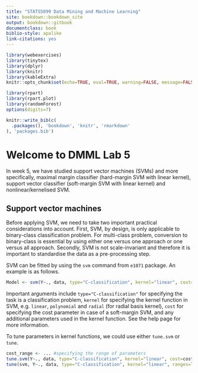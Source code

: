 ```yaml
---
title: "STATS5099 Data Mining and Machine Learning"
site: bookdown::bookdown_site
output: bookdown::gitbook
documentclass: book
biblio-style: apalike
link-citations: yes
---
```


```r
library(webexercises)
library(tinytex)
library(dplyr)
library(knitr)
library(kableExtra)
knitr::opts_chunk$set(echo=TRUE, eval=TRUE, warning=FALSE, message=FALSE)

library(rpart)
library(rpart.plot)
library(randomForest)
options(digits=7)
```


```r
knitr::write_bib(c(
  .packages(), 'bookdown', 'knitr', 'rmarkdown'
), 'packages.bib')
```


# Welcome to DMML Lab 5

In week 5, we have studied support vector machines (SVMs) and more specifically, maximal margin classifier (hard-margin SVM with linear kernel), support vector classifier (soft-margin SVM with linear kernel) and nonlinear/kernelised SVM.

## Support vector machines

Before applying SVM, we need to take two important practical considerations into account. First, SVM, by design, is only applicable to binary-class classification problem. For multi-class problem, conversion to binary-class is essential by using either one versus one approach or one versus all approach. Secondly, SVM is not scale-invariant and therefore it is important to standardise the data as a pre-processing step. 

SVM can be fitted by using the `svm` command from `e1071` package. An example is as follows. 
```r
Model <- svm(Y~., data, type="C-classification", kernel="linear", cost=1)
```

Important arguments include `type="C-classification"` for specifying the task is a classification problem, `kernel` for specifying the kernel function in SVM, e.g. `linear`, `polynomial` and `radial` (for radial basis kernel), `cost` for specifying the cost parameter in case of a soft-margin SVM, and any additional parameters used in the kernel function. See the help page for more information. 

To tune parameters in kernel functions, we could use either `tune.svm` or `tune`.
```r
cost_range <- ... #specifying the range of parameters
tune.svm(Y~., data, type="C-classification", kernel="linear", cost=cost_range)
tune(svm, Y~., data, type="C-classification", kernel="linear", ranges=list(cost=cost_range))
```

